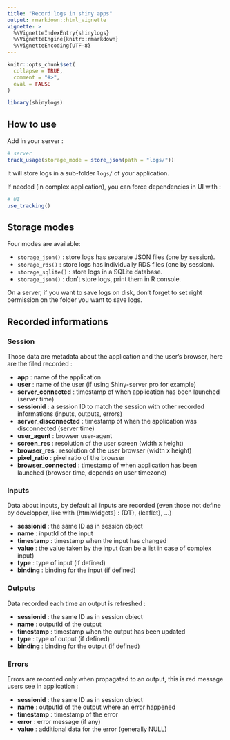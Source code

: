 ```yaml
---
title: "Record logs in shiny apps"
output: rmarkdown::html_vignette
vignette: >
  %\VignetteIndexEntry{shinylogs}
  %\VignetteEngine{knitr::rmarkdown}
  %\VignetteEncoding{UTF-8}
---
```


```r
knitr::opts_chunk$set(
  collapse = TRUE,
  comment = "#>",
  eval = FALSE
)
```

```r
library(shinylogs)
```


## How to use

Add in your server : 

```r
# server
track_usage(storage_mode = store_json(path = "logs/"))
```

It will store logs in a sub-folder `logs/` of your application.

If needed (in complex application), you can force dependencies in UI with :

```r
# UI
use_tracking()
```



## Storage modes

Four modes are available:

* `storage_json()` : store logs has separate JSON files (one by session).
* `storage_rds()` : store logs has individually RDS files (one by session).
* `storage_sqlite()` : store logs in a SQLite database.
* `storage_json()` : don't store logs, print them in R console.

On a server, if you want to save logs on disk, don't forget to set right permission on the folder you want to save logs.


## Recorded informations

### Session

Those data are metadata about the application and the user's browser, here are the filed recorded : 

* **app** : name of the application
* **user** : name of the user (if using Shiny-server pro for example)
* **server_connected** : timestamp of when application has been launched (server time)
* **sessionid** : a session ID to match the session with other recorded informations (inputs, outputs, errors)
* **server_disconnected** : timestamp of when the application was disconnected (server time)
* **user_agent** : browser user-agent
* **screen_res** : resolution of the user screen (width x height)
* **browser_res** : resolution of the user browser (width x height)
* **pixel_ratio** : pixel ratio of the browser
* **browser_connected** : timestamp of when application has been launched (browser time, depends on user timezone)



### Inputs

Data about inputs, by default all inputs are recorded (even those not define by developper, like with {htmlwidgets} : {DT}, {leaflet}, ...)

* **sessionid** : the same ID as in session object
* **name** : inputId of the input
* **timestamp** : timestamp when the input has changed
* **value** : the value taken by the input (can be a list in case of complex input)
* **type** : type of input (if defined)
* **binding** : binding for the input (if defined)


### Outputs

Data recorded each time an output is refreshed :

* **sessionid** : the same ID as in session object
* **name** : outputId of the output
* **timestamp** : timestamp when the output has been updated
* **type** : type of output (if defined)
* **binding** : binding for the output (if defined)


### Errors

Errors are recorded only when propagated to an output, this is red message users see in application :

* **sessionid** : the same ID as in session object
* **name** : outputId of the output where an error happened
* **timestamp** : timestamp of the error
* **error** : error message (if any)
* **value** : additional data for the error (generally NULL)




